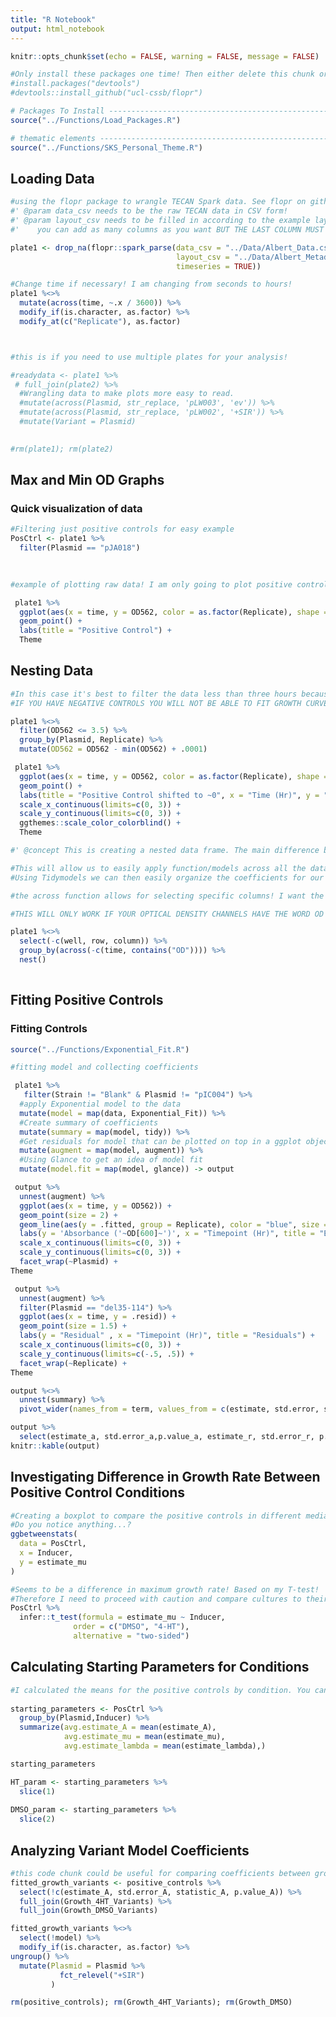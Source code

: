 ```yaml
---
title: "R Notebook"
output: html_notebook
---
```


```r
knitr::opts_chunk$set(echo = FALSE, warning = FALSE, message = FALSE)
```

```r
#Only install these packages one time! Then either delete this chunk or comment it out!
#install.packages("devtools")
#devtools::install_github("ucl-cssb/flopr")
```

```r

# Packages To Install -----------------------------------------------------
source("../Functions/Load_Packages.R")
```

```r
# thematic elements -----------------------------------------------------
source("../Functions/SKS_Personal_Theme.R")
```

## Loading Data

```r

#using the flopr package to wrangle TECAN Spark data. See flopr on github for more info!
#' @param data_csv needs to be the raw TECAN data in CSV form!
#' @param layout_csv needs to be filled in according to the example layout.
#'    you can add as many columns as you want BUT THE LAST COLUMN MUST BE named 'well' and have the position for each well such as 'A1'

plate1 <- drop_na(flopr::spark_parse(data_csv = "../Data/Albert_Data.csv",
                                     layout_csv = "../Data/Albert_Metadata.csv",
                                     timeseries = TRUE))

#Change time if necessary! I am changing from seconds to hours!
plate1 %<>%
  mutate(across(time, ~.x / 3600)) %>%
  modify_if(is.character, as.factor) %>% 
  modify_at(c("Replicate"), as.factor)



#this is if you need to use multiple plates for your analysis!

#readydata <- plate1 %>%
 # full_join(plate2) %>%
  #Wrangling data to make plots more easy to read.
  #mutate(across(Plasmid, str_replace, 'pLW003', 'ev')) %>%
  #mutate(across(Plasmid, str_replace, 'pLW002', '+SIR')) %>%
  #mutate(Variant = Plasmid)
  

#rm(plate1); rm(plate2)
```

## Max and Min OD Graphs

### Quick visualization of data

```r
#Filtering just positive controls for easy example
PosCtrl <- plate1 %>%
  filter(Plasmid == "pJA018")
  
  
```

```r
#example of plotting raw data! I am only going to plot positive controls for this example!

 plate1 %>%
  ggplot(aes(x = time, y = OD562, color = as.factor(Replicate), shape = Plasmid)) +
  geom_point() +
  labs(title = "Positive Control") + 
  Theme

```

## Nesting Data

```r
#In this case it's best to filter the data less than three hours because the max value the plate reader can measure is an OD of 4 for OD_562. 
#IF YOU HAVE NEGATIVE CONTROLS YOU WILL NOT BE ABLE TO FIT GROWTH CURVES TO THEM

plate1 %<>%
  filter(OD562 <= 3.5) %>%
  group_by(Plasmid, Replicate) %>%
  mutate(OD562 = OD562 - min(OD562) + .0001)
```

```r
 plate1 %>%
  ggplot(aes(x = time, y = OD562, color = as.factor(Replicate), shape = Plasmid)) +
  geom_point() +
  labs(title = "Positive Control shifted to ~0", x = "Time (Hr)", y = "") +
  scale_x_continuous(limits=c(0, 3)) + 
  scale_y_continuous(limits=c(0, 3)) +
  ggthemes::scale_color_colorblind() +
  Theme
```


```r
#' @concept This is creating a nested data frame. The main difference between a nested data frame and grouped data frame is that for a grouped data frame, each row is an observation. For a nested data frame each row is a group of observations!

#This will allow us to easily apply function/models across all the data available. 
#Using Tidymodels we can then easily organize the coefficients for our different models!

#the across function allows for selecting specific columns! I want the default time column and I want any column that has the word OD in it in case someone uses multiple ODs for flourescent proteins! 

#THIS WILL ONLY WORK IF YOUR OPTICAL DENSITY CHANNELS HAVE THE WORD OD IN THEM!

plate1 %<>%
  select(-c(well, row, column)) %>%
  group_by(across(-c(time, contains("OD")))) %>%
  nest()
  
```

## Fitting Positive Controls

### Fitting Controls

```r

source("../Functions/Exponential_Fit.R")

#fitting model and collecting coefficients

 plate1 %>%
   filter(Strain != "Blank" & Plasmid != "pIC004") %>%
  #apply Exponential model to the data
  mutate(model = map(data, Exponential_Fit)) %>%
  #Create summary of coefficients
  mutate(summary = map(model, tidy)) %>%
  #Get residuals for model that can be plotted on top in a ggplot object
  mutate(augment = map(model, augment)) %>%
  #Using Glance to get an idea of model fit 
  mutate(model.fit = map(model, glance)) -> output

```

```r
 output %>%
  unnest(augment) %>%
  ggplot(aes(x = time, y = OD562)) + 
  geom_point(size = 2) + 
  geom_line(aes(y = .fitted, group = Replicate), color = "blue", size = 1) +
  labs(y = 'Absorbance ('~OD[600]~')', x = "Timepoint (Hr)", title = "Exponential Fit") +
  scale_x_continuous(limits=c(0, 3)) + 
  scale_y_continuous(limits=c(0, 3)) +
  facet_wrap(~Plasmid) +
Theme

```

```r
 output %>%
  unnest(augment) %>%
  filter(Plasmid == "del35-114") %>%
  ggplot(aes(x = time, y = .resid)) + 
  geom_point(size = 1.5) + 
  labs(y = "Residual" , x = "Timepoint (Hr)", title = "Residuals") +
  scale_x_continuous(limits=c(0, 3)) + 
  scale_y_continuous(limits=c(-.5, .5)) +
  facet_wrap(~Replicate) +
Theme
```

```r

output %<>%
  unnest(summary) %>%
  pivot_wider(names_from = term, values_from = c(estimate, std.error, statistic,p.value))

```

```r
output %>%
  select(estimate_a, std.error_a,p.value_a, estimate_r, std.error_r, p.value_r)
knitr::kable(output)
```


## Investigating Difference in Growth Rate Between Positive Control Conditions

```r
#Creating a boxplot to compare the positive controls in different media conditions.
#Do you notice anything...?
ggbetweenstats(
  data = PosCtrl,
  x = Inducer,
  y = estimate_mu
)
```

```r
#Seems to be a difference in maximum growth rate! Based on my T-test!
#Therefore I need to proceed with caution and compare cultures to their respective positive controls.
PosCtrl %>%
  infer::t_test(formula = estimate_mu ~ Inducer,
              order = c("DMSO", "4-HT"),
              alternative = "two-sided")
```

## Calculating Starting Parameters for Conditions

```r
#I calculated the means for the positive controls by condition. You can use these parameters for the Zwietering_A.fit model if you want to threshold the max OD for your experimental trials!
 
starting_parameters <- PosCtrl %>%
  group_by(Plasmid,Inducer) %>%
  summarize(avg.estimate_A = mean(estimate_A),
            avg.estimate_mu = mean(estimate_mu),
            avg.estimate_lambda = mean(estimate_lambda),)

starting_parameters

HT_param <- starting_parameters %>%
  slice(1) 
 
DMSO_param <- starting_parameters %>%
  slice(2)

```

## Analyzing Variant Model Coefficients

```r

#this code chunk could be useful for comparing coefficients between groups! I currently have it not running but you can remove the eval=FALSE to run it!
fitted_growth_variants <- positive_controls %>%
  select(!c(estimate_A, std.error_A, statistic_A, p.value_A)) %>%
  full_join(Growth_4HT_Variants) %>%
  full_join(Growth_DMSO_Variants)

fitted_growth_variants %<>%
  select(!model) %>%
  modify_if(is.character, as.factor) %>%
ungroup() %>%
  mutate(Plasmid = Plasmid %>%
           fct_relevel("+SIR")
         )

rm(positive_controls); rm(Growth_4HT_Variants); rm(Growth_DMSO)
```

